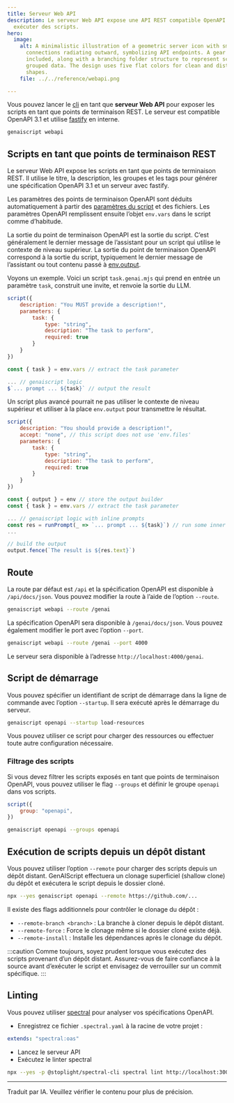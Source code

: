 ```yaml
---
title: Serveur Web API
description: Le serveur Web API expose une API REST compatible OpenAPI pour
  exécuter des scripts.
hero:
  image:
    alt: A minimalistic illustration of a geometric server icon with small nodes and
      connections radiating outward, symbolizing API endpoints. A gear icon is
      included, along with a branching folder structure to represent scripts and
      grouped data. The design uses five flat colors for clean and distinct
      shapes.
    file: ../../reference/webapi.png

---
```


Vous pouvez lancer le [cli](/genaiscript/reference/cli) en tant que **serveur Web API** pour exposer les scripts en tant que points de terminaison REST.
Le serveur est compatible OpenAPI 3.1 et utilise [fastify](https://www.fastify.io/) en interne.

```bash
genaiscript webapi
```

## Scripts en tant que points de terminaison REST

Le serveur Web API expose les scripts en tant que points de terminaison REST. Il utilise le titre, la description, les groupes et les tags pour générer une spécification OpenAPI 3.1 et un serveur avec fastify.

Les paramètres des points de terminaison OpenAPI sont déduits automatiquement à partir des [paramètres du script](/genaiscript/reference/scripts/parameters) et des fichiers.
Les paramètres OpenAPI remplissent ensuite l’objet `env.vars` dans le script comme d’habitude.

La sortie du point de terminaison OpenAPI est la sortie du script. C’est généralement le dernier message de l’assistant pour un script qui utilise le contexte de niveau supérieur.
La sortie du point de terminaison OpenAPI correspond à la sortie du script, typiquement le dernier message de l’assistant ou tout contenu passé à [env.output](/genaiscript/reference/scripts/output-builder).

Voyons un exemple. Voici un script `task.genai.mjs` qui prend en entrée un paramètre `task`, construit une invite, et renvoie la sortie du LLM.

```js title="task.genai.mjs"
script({
    description: "You MUST provide a description!",
    parameters: {
        task: {
            type: "string",
            description: "The task to perform",
            required: true
        }
    }
})

const { task } = env.vars // extract the task parameter

... // genaiscript logic
$`... prompt ... ${task}` // output the result
```

Un script plus avancé pourrait ne pas utiliser le contexte de niveau supérieur et utiliser à la place `env.output` pour transmettre le résultat.

```js title="task.genai.mjs"
script({
    description: "You should provide a description!",
    accept: "none", // this script does not use 'env.files'
    parameters: {
        task: {
            type: "string",
            description: "The task to perform",
            required: true
        }
    }
})

const { output } = env // store the output builder
const { task } = env.vars // extract the task parameter

... // genaiscript logic with inline prompts
const res = runPrompt(_ => `... prompt ... ${task}`) // run some inner the prompt
...

// build the output
output.fence(`The result is ${res.text}`)
```

## Route

La route par défaut est `/api` et la spécification OpenAPI est disponible à `/api/docs/json`.
Vous pouvez modifier la route à l’aide de l’option `--route`.

```bash
genaiscript webapi --route /genai
```

La spécification OpenAPI sera disponible à `/genai/docs/json`.
Vous pouvez également modifier le port avec l’option `--port`.

```bash
genaiscript webapi --route /genai --port 4000
```

Le serveur sera disponible à l’adresse `http://localhost:4000/genai`.

## Script de démarrage

Vous pouvez spécifier un identifiant de script de démarrage dans la ligne de commande avec l’option `--startup`.
Il sera exécuté après le démarrage du serveur.

```sh
genaiscript openapi --startup load-resources
```

Vous pouvez utiliser ce script pour charger des ressources ou effectuer toute autre configuration nécessaire.

### Filtrage des scripts

Si vous devez filtrer les scripts exposés en tant que points de terminaison OpenAPI, vous pouvez utiliser le flag `--groups` et définir le groupe `openapi` dans vos scripts.

```js 'group: "openapi"' title="task.genai.mjs"
script({
    group: "openapi",
})
```

```bash
genaiscript openapi --groups openapi
```

## Exécution de scripts depuis un dépôt distant

Vous pouvez utiliser l’option `--remote` pour charger des scripts depuis un dépôt distant.
GenAIScript effectuera un clonage superficiel (shallow clone) du dépôt et exécutera le script depuis le dossier cloné.

```sh
npx --yes genaiscript openapi --remote https://github.com/...
```

Il existe des flags additionnels pour contrôler le clonage du dépôt :

* `--remote-branch <branch>` : La branche à cloner depuis le dépôt distant.
* `--remote-force` : Force le clonage même si le dossier cloné existe déjà.
* `--remote-install` : Installe les dépendances après le clonage du dépôt.

:::caution
Comme toujours, soyez prudent lorsque vous exécutez des scripts provenant d’un dépôt distant.
Assurez-vous de faire confiance à la source avant d’exécuter le script et envisagez de verrouiller sur un commit spécifique.
:::

## Linting

Vous pouvez utiliser [spectral](https://github.com/stoplightio/spectral) pour analyser vos spécifications OpenAPI.

* Enregistrez ce fichier `.spectral.yaml` à la racine de votre projet :

```yaml
extends: "spectral:oas"
```

* Lancez le serveur API
* Exécutez le linter spectral

```bash
npx --yes -p @stoplight/spectral-cli spectral lint http://localhost:3000/api/docs/json
```

<hr />

Traduit par IA. Veuillez vérifier le contenu pour plus de précision.
